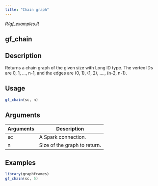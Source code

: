 ```yaml
---
title: "Chain graph"
---
```


*R/gf_examples.R*

## gf_chain

## Description
Returns a chain graph of the given size with Long ID type.   The vertex IDs are 0, 1, ..., n-1, and the edges are (0, 1), (1, 2), ...., (n-2, n-1). 


## Usage
```r
gf_chain(sc, n) 
```

## Arguments
|Arguments|Description|
|---|---|
| sc | A Spark connection. |
| n | Size of the graph to return. |





## Examples
```r
library(graphframes)
gf_chain(sc, 5) 
```


